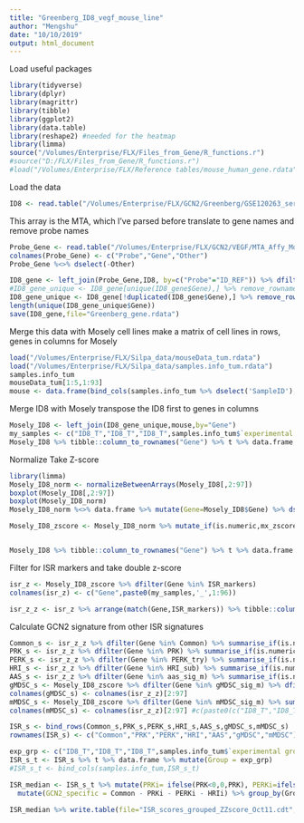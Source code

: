 ```yaml
---
title: "Greenberg_ID8_vegf_mouse_line"
author: "Mengshu"
date: "10/10/2019"
output: html_document
---
```


Load useful packages
```r
library(tidyverse)
library(dplyr)
library(magrittr)
library(tibble)
library(ggplot2)
library(data.table)
library(reshape2) #needed for the heatmap
library(limma)
source("/Volumes/Enterprise/FLX/Files_from_Gene/R_functions.r")
#source("D:/FLX/Files_from_Gene/R_functions.r")
#load("/Volumes/Enterprise/FLX/Reference tables/mouse_human_gene.rdata")
```
Load the data
```r
ID8 <- read.table("/Volumes/Enterprise/FLX/GCN2/Greenberg/GSE120263_series_matrix_data.txt", header=TRUE)
```


This array is the MTA, which I've parsed before
translate to gene names and remove probe names
```r
Probe_Gene <- read.table("/Volumes/Enterprise/FLX/GCN2/VEGF/MTA_Affy_Mouse_Probe2Gene.txt",sep="\t", header=FALSE)
colnames(Probe_Gene) <- c("Probe","Gene","Other") 
Probe_Gene %<>% dselect(-Other)

ID8_gene <- left_join(Probe_Gene,ID8, by=c("Probe"="ID_REF")) %>% dfilter(!is.na(GSM3397258),!is.na(Gene)) %>% dselect(-Probe)
#ID8_gene_unique <- ID8_gene[unique(ID8_gene$Gene),] %>% remove_rownames()
ID8_gene_unique <- ID8_gene[!duplicated(ID8_gene$Gene),] %>% remove_rownames()
length(unique(ID8_gene_unique$Gene))
save(ID8_gene,file="Greenberg_gene.rdata")

```

Merge this data with Mosely cell lines
make a matrix of cell lines in rows, genes in columns for Mosely
```r
load("/Volumes/Enterprise/FLX/Silpa_data/mouseData_tum.rdata")
load("/Volumes/Enterprise/FLX/Silpa_data/samples.info_tum.rdata")
samples.info_tum
mouseData_tum[1:5,1:93]
mouse <- data.frame(bind_cols(samples.info_tum %>% dselect('SampleID'),mouseData_tum)) %>% tibble::column_to_rownames("SampleID") %>% t %>% data.frame %>% tibble::rownames_to_column("Gene")
```
Merge ID8 with Mosely
transpose the ID8 first to genes in columns
```r
Mosely_ID8 <- left_join(ID8_gene_unique,mouse,by="Gene")
my_samples <- c("ID8_T","ID8_T","ID8_T",samples.info_tum$`experimental group`)
Mosely_ID8 %>% tibble::column_to_rownames("Gene") %>% t %>% data.frame %>% mutate(Sample=my_samples) %>% dselect(Sample, everything())
```
Normalize
Take Z-score
```r
library(limma)
Mosely_ID8_norm <- normalizeBetweenArrays(Mosely_ID8[,2:97])
boxplot(Mosely_ID8[,2:97])
boxplot(Mosely_ID8_norm)
Mosely_ID8_norm %<>% data.frame %>% mutate(Gene=Mosely_ID8$Gene) %>% dselect(Gene,everything())

Mosely_ID8_zscore <- Mosely_ID8_norm %>% mutate_if(is.numeric,mx_zscore2)


Mosely_ID8 %>% tibble::column_to_rownames("Gene") %>% t %>% data.frame %>% mutate(Sample=my_samples) %>% dselect(Sample, everything())
```

Filter for ISR markers and take double z-score
```r
isr_z <- Mosely_ID8_zscore %>% dfilter(Gene %in% ISR_markers)
colnames(isr_z) <- c("Gene",paste0(my_samples,'_',1:96)) 

isr_z_z <- isr_z %>% arrange(match(Gene,ISR_markers)) %>% tibble::column_to_rownames("Gene") %>% t %>% data.frame %>% tibble::rownames_to_column("experimental.group") %>% mutate_if(is.numeric,mx_zscore2) %>% tibble::column_to_rownames("experimental.group") %>% t %>% as.data.frame %>% tibble::rownames_to_column("Gene")
```

Calculate GCN2 signature from other ISR signatures
```r

Common_s <- isr_z_z %>% dfilter(Gene %in% Common) %>% summarise_if(is.numeric,sum)
PRK_s <- isr_z_z %>% dfilter(Gene %in% PRK) %>% summarise_if(is.numeric,sum)
PERK_s <- isr_z_z %>% dfilter(Gene %in% PERK_try) %>% summarise_if(is.numeric,sum)
HRI_s <- isr_z_z %>% dfilter(Gene %in% HRI_sub) %>% summarise_if(is.numeric,sum)
AAS_s <- isr_z_z %>% dfilter(Gene %in% aas_sig_m) %>% summarise_if(is.numeric,sum)
gMDSC_s <- Mosely_ID8_zscore %>% dfilter(Gene %in% gMDSC_sig_m) %>% dfilter(Gene != "Defa1") %>% summarise_if(is.numeric,sum) # %>% mutate(Gene="gMDSC_score") %>% dselect(Gene, everything())
colnames(gMDSC_s) <- colnames(isr_z_z)[2:97]
mMDSC_s <- Mosely_ID8_zscore %>% dfilter(Gene %in% mMDSC_sig_m) %>% summarise_if(is.numeric,sum)
colnames(mMDSC_s) <- colnames(isr_z_z)[2:97] #c(paste0(c("ID8_T","ID8_T","ID8_T",mouse$`experimental group`),'_',1:96))

ISR_s <- bind_rows(Common_s,PRK_s,PERK_s,HRI_s,AAS_s,gMDSC_s,mMDSC_s)
rownames(ISR_s) <- c("Common","PRK","PERK","HRI","AAS","gMDSC","mMDSC")

exp_grp <- c("ID8_T","ID8_T","ID8_T",samples.info_tum$`experimental group`) # merge the cell line info for the Mosely data with the 3 ID8 lines
ISR_s_t <- ISR_s %>% t %>% data.frame %>% mutate(Group = exp_grp)
#ISR_s_t <- bind_cols(samples.info_tum,ISR_s_t)

ISR_median <- ISR_s_t %>% mutate(PRKi= ifelse(PRK<0,0,PRK), PERKi=ifelse(PERK<0,0,PERK), HRIi=ifelse(HRI<0,0,HRI)) %>% 
  mutate(GCN2_specific = Common - PRKi - PERKi - HRIi) %>% group_by(Group) %>% summarise_if(is.double,median) %>% dfilter(Group %like% "_T$") %>% arrange(desc(Common)) %>% dselect(Group,Group,Common,PRK,PERK,HRI,GCN2_specific,AAS,gMDSC,mMDSC) 

ISR_median %>% write.table(file="ISR_scores_grouped_ZZscore_Oct11.cdt",sep="\t",row.names=FALSE,quote=TRUE)
```
